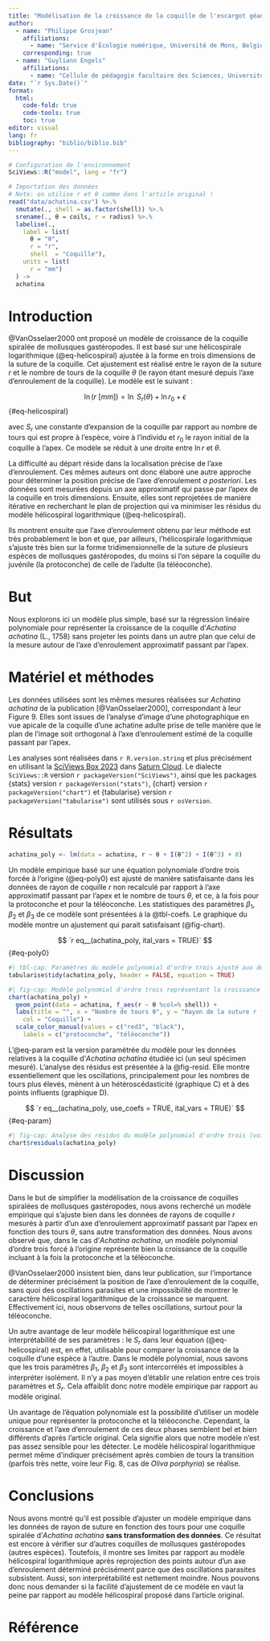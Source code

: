 ```yaml
---
title: "Modélisation de la croissance de la coquille de l'escargot géant d'Afrique *Achatine achatina* (L., 1758)"
author:
  - name: "Philippe Grosjean"
    affiliations:
      - name: "Service d'Écologie numérique, Université de Mons, Belgique"
    corresponding: true
  - name: "Guyliann Engels"
    affiliations:
      - name: "Cellule de pédagogie facultaire des Sciences, Université de Mons, Belgique"
date: "`r Sys.Date()`"
format:
  html:
    code-fold: true
    code-tools: true
    toc: true
editor: visual
lang: fr
bibliography: "biblio/biblio.bib"
---
```


<!--# Ceci est un commentaire. -->

<!--% Ceci est une consigne. Ne jamais modifier ni déplacer les consignes dans le document ! -->

```r
# Configuration de l'environnement
SciViews::R("model", lang = "fr")

# Importation des données
# Note: on utilise r et θ comme dans l'article original !
read("data/achatina.csv") %>.%
  smutate(., shell = as.factor(shell)) %>.%
  srename(., θ = coils, r = radius) %>.%
  labelise(.,
    label = list(
      θ = "θ",
      r = "r",
      shell  = "Coquille"),
    units = list(
      r = "mm")
  ) ->
  achatina
```

# Introduction

@VanOsselaer2000 ont proposé un modèle de croissance de la coquille spiralée de mollusques gastéropodes. Il est basé sur une hélicospirale logarithmique (@eq-helicospiral) ajustée à la forme en trois dimensions de la suture de la coquille. Cet ajustement est réalisé entre le rayon de la suture $r$ et le nombre de tours de la coquille $\theta$ (le rayon étant mesuré depuis l'axe d'enroulement de la coquille). Le modèle est le suivant :

$$
\operatorname{ln}(r\ [mm]) = \operatorname{ln}\ S_r (\theta) + \operatorname{ln} r_0 + \epsilon
$$ {#eq-helicospiral}

avec $S_r$ une constante d'expansion de la coquille par rapport au nombre de tours qui est propre à l'espèce, voire à l'individu et $r_0$ le rayon initial de la coquille à l'apex. Ce modèle se réduit à une droite entre $\operatorname{ln} r$ et $\theta$.

La difficulté au départ réside dans la localisation précise de l'axe d'enroulement. Ces mêmes auteurs ont donc élaboré une autre approche pour déterminer la position précise de l'axe d'enroulement *a posteriori*. Les données sont mesurées depuis un axe approximatif qui passe par l'apex de la coquille en trois dimensions. Ensuite, elles sont reprojetées de manière itérative en recherchant le plan de projection qui va minimiser les résidus du modèle hélicospiral logarithmique (@eq-helicospiral).

Ils montrent ensuite que l'axe d'enroulement obtenu par leur méthode est très probablement le bon et que, par ailleurs, l'hélicospirale logarithmique s'ajuste très bien sur la forme tridimensionnelle de la suture de plusieurs espèces de mollusques gastéropodes, du moins si l'on sépare la coquille du juvénile (la protoconche) de celle de l'adulte (la téléoconche).

# But

Nous explorons ici un modèle plus simple, basé sur la régression linéaire polynomiale pour représenter la croissance de la coquille d'*Achatina achatina* (L., 1758) sans projeter les points dans un autre plan que celui de la mesure autour de l'axe d'enroulement approximatif passant par l'apex.

# Matériel et méthodes

Les données utilisées sont les mêmes mesures réalisées sur *Achatina achatina* de la publication [@VanOsselaer2000], correspondant à leur Figure 9. Elles sont issues de l'analyse d'image d'une photographique en vue apicale de la coquille d'une achatine adulte prise de telle manière que le plan de l'image soit orthogonal à l'axe d'enroulement estimé de la coquille passant par l'apex.

Les analyses sont réalisées dans `r R.version.string` et plus précisément en utilisant la [SciViews Box 2023](https://www.sciviews.org/svbox/) dans [Saturn Cloud](https://saturncloud.io). Le dialecte `SciViews::R` version `r packageVersion("SciViews")`, ainsi que les packages {stats} version `r packageVersion("stats")`, {chart} version `r packageVersion("chart")` et {tabularise} version `r packageVersion("tabularise")` sont utilisés sous `r osVersion`.

# Résultats

```r
achatina_poly <- lm(data = achatina, r ~ θ + I(θ^2) + I(θ^3) + 0)
```

Un modèle empirique basé sur une équation polynomiale d'ordre trois forcée à l'origine (@eq-poly0) est ajusté de manière satisfaisante dans les données de rayon de coquille $r$ non recalculé par rapport à l'axe approximatif passant par l'apex et le nombre de tours $\theta$, et ce, à la fois pour la protoconche et pour la téléoconche. Les statistiques des paramètres $\beta_1$, $\beta_2$ et $\beta_3$ de ce modèle sont présentées à la @tbl-coefs. Le graphique du modèle montre un ajustement qui parait satisfaisant (@fig-chart).

$$
`r eq__(achatina_poly, ital_vars = TRUE)`
$$ {#eq-poly0}

```r
#| tbl-cap: Paramètres du modèle polynomial d'ordre trois ajusté aux données de croissance de la coquille d'*Achatina achatina*. Les trois paramètres sont significativement différents de zéro au seuil $\alpha$ de 5%.
tabularise$tidy(achatina_poly, header = FALSE, equation = TRUE)
```

```r
#| fig-cap: Modèle polynomial d'ordre trois représentant la croissance de la coquille d'*Achatina achatina*. Le modèle est la courbe bleue ; l'enveloppe de confiance à 95% du modèle est en gris clair. Des oscillations sont observables autour du modèle, surtout à partir de trois tours (téléoconche). Sinon, ce modèle empirique représente bien l'évolution globale du rayon avec la croissance de l'animal (nombre de tours θ).
chart(achatina_poly) +
  geom_point(data = achatina, f_aes(r ~ θ %col=% shell)) +
  labs(title = "", x = "Nombre de tours θ", y = "Rayon de la suture r (mm)",
    col = "Coquille") +
  scale_color_manual(values = c("red3", "black"),
    labels = c("protoconche", "téléoconche"))
```

L'@eq-param est la version paramétrée du modèle pour les données relatives à la coquille d'*Achatina achatina* étudiée ici (un seul spécimen mesuré). L'analyse des résidus est présentée à la @fig-resid. Elle montre essentiellement que les oscillations, principalement pour les nombres de tours plus élevés, mènent à un hétéroscédasticité (graphique C) et à des points influents (graphique D).

$$
`r eq__(achatina_poly, use_coefs = TRUE, ital_vars = TRUE)`
$$ {#eq-param}

```r
#| fig-cap: Analyse des résidus du modèle polynomial d'ordre trois (voir @fig-chart). (A) Résidus en fonction des valeurs prédites montrant des oscillations essentiellement pour la téléoconche. (B) Graphique quantile-quantile des résidus indiquant une distribution similaire à une gaussienne. (C) Graphique permettant de visualiser l'hétéroscédasticité des résidus, liée probablement aux oscillations. (D) Effet de levier et distance de Cook (taille des points) montrant la présence de points influents.
chart$residuals(achatina_poly)
```

# Discussion

Dans le but de simplifier la modélisation de la croissance de coquilles spiralées de mollusques gastéropodes, nous avons recherché un modèle empirique qui s'ajuste bien dans les données de rayons de coquille $r$ mesurés à partir d'un axe d'enroulement approximatif passant par l'apex en fonction des tours $\theta$, sans autre transformation des données. Nous avons observé que, dans le cas d'*Achatina achatina*, un modèle polynomial d'ordre trois forcé à l'origine représente bien la croissance de la coquille incluant à la fois la protoconche et la téléoconche.

@VanOsselaer2000 insistent bien, dans leur publication, sur l'importance de déterminer précisément la position de l'axe d'enroulement de la coquille, sans quoi des oscillations parasites et une impossibilité de montrer le caractère hélicospiral logarithmique de la croissance se marquent. Effectivement ici, nous observons de telles oscillations, surtout pour la téléoconche.

Un autre avantage de leur modèle hélicospiral logarithmique est une interprétabilité de ses paramètres : le $S_r$ dans leur équation (@eq-helicospiral) est, en effet, utilisable pour comparer la croissance de la coquille d'une espèce à l'autre. Dans le modèle polynomial, nous savons que les trois paramètres $\beta_1$, $\beta_2$ et $\beta_3$ sont intercorrélés et impossibles à interpréter isolément. Il n'y a pas moyen d'établir une relation entre ces trois paramètres et $S_r$. Cela affaiblit donc notre modèle empirique par rapport au modèle original.

Un avantage de l'équation polynomiale est la possibilité d'utiliser un modèle unique pour représenter la protoconche et la téléoconche. Cependant, la croissance et l'axe d'enroulement de ces deux phases semblent bel et bien différents d'après l'article original. Cela signifie alors que notre modèle n'est pas assez sensible pour les détecter. Le modèle hélicospiral logarithmique permet même d'indiquer précisément après combien de tours la transition (parfois très nette, voire leur Fig. 8, cas de *Oliva porphyria*) se réalise.

# Conclusions

Nous avons montré qu'il est possible d'ajuster un modèle empirique dans les données de rayon de suture en fonction des tours pour une coquille spiralée d'*Achatina achatina* **sans transformation des données**. Ce résultat est encore à vérifier sur d'autres coquilles de mollusques gastéropodes (autres espèces). Toutefois, il montre ses limites par rapport au modèle hélicospiral logarithmique après reprojection des points autour d'un axe d'enroulement déterminé précisément parce que des oscillations parasites subsistent. Aussi, son interprétabilité est nettement moindre. Nous pouvons donc nous demander si la facilité d'ajustement de ce modèle en vaut la peine par rapport au modèle hélicospiral proposé dans l'article original.

# Référence
